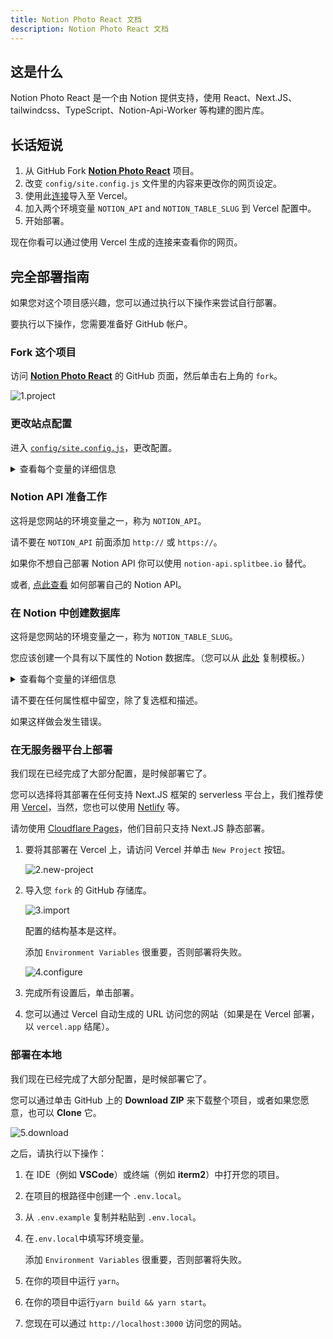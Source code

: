 ```yaml
---
title: Notion Photo React 文档
description: Notion Photo React 文档
---
```



## 这是什么

Notion Photo React 是一个由 Notion 提供支持，使用 React、Next.JS、tailwindcss、TypeScript、Notion-Api-Worker 等构建的图片库。

## 长话短说

1. 从 GitHub Fork [**Notion Photo React**](https://github.com/okisdev/Notion-Photo-React) 项目。
2. 改变 `config/site.config.js` 文件里的内容来更改你的网页设定。
3. 使用此[连接](https://vercel.com/new/git/external?repository-url=https%3A%2F%2Fgithub.com%2FHarry-Yep%2FNotion-Photo-React)导入至 Vercel。
4. 加入两个环境变量 `NOTION_API` and `NOTION_TABLE_SLUG` 到 Vercel 配置中。
5. 开始部署。

现在你看可以通过使用 Vercel 生成的连接来查看你的网页。

## 完全部署指南

如果您对这个项目感兴趣，您可以通过执行以下操作来尝试自行部署。

<Callout type="info">

要执行以下操作，您需要准备好 GitHub 帐户。

</Callout>

### Fork 这个项目

访问 [**Notion Photo React**](https://github.com/okisdev/Notion-Photo-React) 的 GitHub 页面，然后单击右上角的 `fork`。

![1.project](/docs/notion-photo-react/intro/1.project.png)

### 更改站点配置

进入 [`config/site.config.js`](https://github.com/okisdev/Notion-Photo-React/blob/main/config/site.config.js)，更改配置。

<details>
  <summary>查看每个变量的详细信息</summary>

```js
// Before you make changes to this document, please read https://docs.okis.dev/docs/notion-photo-react#change-the-site-configuration

module.exports = {
    global: {
        site: {
            name: 'Notion Photo React Example',
            description: 'Photo Gallery built with Notion, React.JS, Next.JS, tailwindcss, TypeScript, notion-api-worker and more.',
            url: 'https://npr.okis.dev/',
            author: 'Harry Yep',
            banner_img: `https://cdn.harrly.com/project/GitHub/Notion-Photo-React/img/Notion-Photo-React.Banner.png`,
            nav: [
                {
                    name: 'Home',
                    url: '/',
                    external: false,
                    position: 'left',
                },
                {
                    name: 'GitHub',
                    url: 'https://github.com/okisdev',
                    external: true,
                    position: 'right',
                },
            ],
            language: [
                { name: '🇬🇧 English', code: 'en-GB' },
                { name: '🇨🇳 简体中文', code: 'zh-CN' },
                { name: '🇭🇰 繁體中文', code: 'zh-HK' },
            ],
            font: '',
        },
        content: {
            header: {
                description: `A Photo Gallery built with <a href='https://notion.so/' class='transition duration-500 underline hover:bg-yellow-500 dark:hover:bg-yellow-600' target='_blank' rel='noopener noreferrer'>Notion</a>, <a href='https://nextjs.org/' class='transition duration-500 underline hover:bg-yellow-500 dark:hover:bg-yellow-600' target='_blank' rel='noopener noreferrer'>Next.js</a>, <a href='https://tailwindcss.com/' class='transition duration-500 underline hover:bg-yellow-500 dark:hover:bg-yellow-600' target='_blank' rel='noopener noreferrer'>tailwindcss</a>, <a href='https://www.typescriptlang.org/' class='transition duration-500 underline hover:bg-yellow-500 dark:hover:bg-yellow-600' target='_blank' rel='noopener noreferrer'>TypeScript</a>, <a href='https://github.com/splitbee/notion-api-worker' class='transition duration-500 underline hover:bg-yellow-500 dark:hover:bg-yellow-600' target='_blank' rel='noopener noreferrer'>Notion-Api-Worker</a> and more. (Find more on <a href='https://github.com/Harry-Yep/Notion-Photo-React' class='transition duration-500 underline hover:bg-yellow-500 dark:hover:bg-yellow-600' target='_blank' rel='noopener noreferrer'>GitHub</a>)`,
            },
            license: {
                name: 'CC BY-NC-SA 4.0',
                url: 'https://creativecommons.org/licenses/by-nc-sa/4.0/',
            },
            footer: {
                copyright: 'Copyright © 2023 Harry Yep. All rights reserved.',
            },
        },
        analytics: {
            umami: {
                url: 'https://umami.harisfox.com/script.js',
                website_id: '4c785146-016d-48b8-81fe-85172c82b37d',
            },
        },
    },
};
```

</details>

### Notion API 准备工作

<Callout type="info">

这将是您网站的环境变量之一，称为 `NOTION_API`。

</Callout>

<Callout type="warning">

请不要在 `NOTION_API` 前面添加 `http://` 或 `https://`。

</Callout>

如果你不想自己部署 Notion API 你可以使用 `notion-api.splitbee.io` 替代。

或者, [点此查看](https://github.com/splitbee/notion-api-worker) 如何部署自己的 Notion API。

### 在 Notion 中创建数据库

<Callout type="info">

这将是您网站的环境变量之一，称为 `NOTION_TABLE_SLUG`。

</Callout>

您应该创建一个具有以下属性的 Notion 数据库。（您可以从 [此处](https://okisdev.notion.site/d04d7d2efc9a4e79a3c98d7d4c9e8fc9) 复制模板。）

<details>
  <summary>查看每个变量的详细信息</summary>

```
title: Title
location: Select
published: Checkbox
date: Date
slug: Text
url: URL (Your photo image url)
```

</details>

<Callout type="warning">

请不要在任何属性框中留空，除了复选框和描述。

如果这样做会发生错误。

</Callout>

### 在无服务器平台上部署

我们现在已经完成了大部分配置，是时候部署它了。

您可以选择将其部署在任何支持 Next.JS 框架的 serverless 平台上，我们推荐使用 [Vercel](https://vercel.com)，当然，您也可以使用 [Netlify](https://www.netlify.com/) 等。

<Callout type="warning">

请勿使用 [Cloudflare Pages](https://pages.cloudflare.com/)，他们目前只支持 Next.JS 静态部署。

</Callout>

1. 要将其部署在 Vercel 上，请访问 Vercel 并单击 `New Project` 按钮。

    ![2.new-project](/docs/notion-photo-react/intro/2.new-project.png)

2. 导入您 `fork` 的 GitHub 存储库。

    ![3.import](/docs/notion-photo-react/intro/3.import.png)

    配置的结构基本是这样。

    <Callout type="info">

    添加 `Environment Variables` 很重要，否则部署将失败。

    </Callout>

    ![4.configure](/docs/notion-photo-react/intro/4.configure.png)

3. 完成所有设置后，单击部署。

4. 您可以通过 Vercel 自动生成的 URL 访问您的网站（如果是在 Vercel 部署，以 `vercel.app` 结尾）。

### 部署在本地

我们现在已经完成了大部分配置，是时候部署它了。

您可以通过单击 GitHub 上的 **Download ZIP** 来下载整个项目，或者如果您愿意，也可以 **Clone** 它。

![5.download](/docs/notion-photo-react/intro/5.download.png)

之后，请执行以下操作：

1. 在 IDE（例如 **VSCode**）或终端（例如 **iterm2**）中打开您的项目。
2. 在项目的根路径中创建一个 `.env.local`。
3. 从 `.env.example` 复制并粘贴到 `.env.local`。
4. 在`.env.local`中填写环境变量。

    <Callout type="info">

    添加 `Environment Variables` 很重要，否则部署将失败。

    </Callout>

5. 在你的项目中运行 `yarn`。
6. 在你的项目中运行`yarn build && yarn start`。
7. 您现在可以通过 `http://localhost:3000` 访问您的网站。
